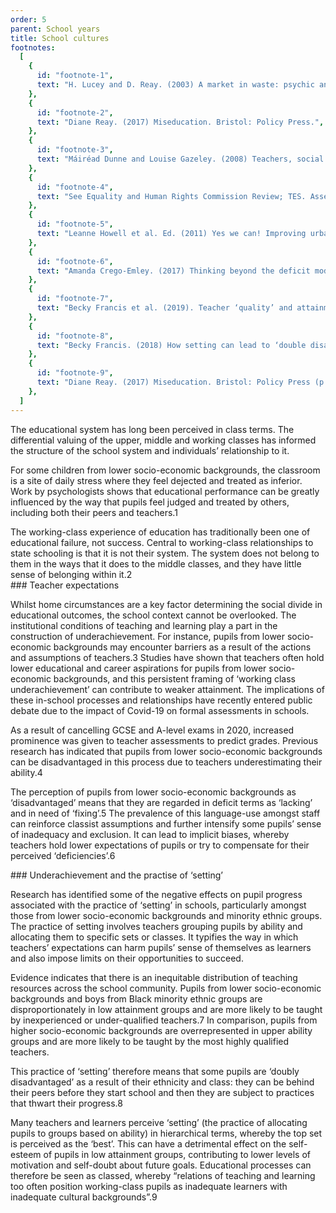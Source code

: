 ```yaml
---
order: 5
parent: School years
title: School cultures
footnotes:
  [
    {
      id: "footnote-1",
      text: "H. Lucey and D. Reay. (2003) A market in waste: psychic and structural dimensions of school-choice policy in the UK and children’s narratives on ‘demonized’ schools. Discourse. Vol 23: Issue 2.",
    },
    {
      id: "footnote-2",
      text: "Diane Reay. (2017) Miseducation. Bristol: Policy Press.",
    },
    {
      id: "footnote-3",
      text: "Máiréad Dunne and Louise Gazeley. (2008) Teachers, social class and underachievement. British Journal of Sociology of Education. Vol. 25: No. 5.",
    },
    {
      id: "footnote-4",
      text: "See Equality and Human Rights Commission Review; TES. Assessment: Disadvantaged students will lose out.",
    },
    {
      id: "footnote-5",
      text: "Leanne Howell et al. Ed. (2011) Yes we can! Improving urban schools through innovative educational reform. Information Age Publishing.",
    },
    {
      id: "footnote-6",
      text: "Amanda Crego-Emley. (2017) Thinking beyond the deficit model. Yale Education Studies; Val Gilles. (2016) Pushed to the edge: Inclusion and behaviour support in schools. Policy Press.",
    },
    {
      id: "footnote-7",
      text: "Becky Francis et al. (2019). Teacher ‘quality’ and attainment grouping: The role of within-school teacher deployment in social and educational inequality. Teaching and Teacher Education. Vol. 77.",
    },
    {
      id: "footnote-8",
      text: "Becky Francis. (2018) How setting can lead to ‘double disadvantage’. TES.",
    },
    {
      id: "footnote-9",
      text: "Diane Reay. (2017) Miseducation. Bristol: Policy Press (p. 81).",
    },
  ]
---
```



<div>
  The educational system has long been perceived in class terms. The
  differential valuing of the upper, middle and working classes has informed the
  structure of the school system and individuals’ relationship to it.

  For some children from lower socio-economic backgrounds, the classroom is a
  site of daily stress where they feel dejected and treated as inferior. Work by
  psychologists shows that educational performance can be greatly influenced by
  the way that pupils feel judged and treated by others, including both their
  peers and teachers.<FootnoteLink linkId="footnote-1">1</FootnoteLink>
</div>

<ResearchImage imageName="school-cultures.jpg" />

<ResearchQuote source="- Diane Reay. (2017) Miseducation. Bristol: Policy Press">
  The working-class experience of education has traditionally been one of
  educational failure, not success. Central to working-class relationships to
  state schooling is that it is not their system. The system does not belong to
  them in the ways that it does to the middle classes, and they have little
  sense of belonging within it.<FootnoteLink linkId="footnote-2">2</FootnoteLink>
</ResearchQuote>

<div>
  ### Teacher expectations

  Whilst home circumstances are a key factor determining the social divide in
  educational outcomes, the school context cannot be overlooked. The
  institutional conditions of teaching and learning play a part in the
  construction of underachievement. For instance, pupils from lower
  socio-economic backgrounds may encounter barriers as a result of the actions
  and assumptions of teachers.<FootnoteLink
  linkId="footnote-3">3</FootnoteLink> Studies have shown that teachers often
  hold lower educational and career aspirations for pupils from lower
  socio-economic backgrounds, and this persistent framing of ‘working class
  underachievement’ can contribute to weaker attainment. The implications of
  these in-school processes and relationships have recently entered public
  debate due to the impact of Covid-19 on formal assessments in schools.
</div>

<div>
  As a result of cancelling GCSE and A-level exams in 2020, increased prominence
  was given to teacher assessments to predict grades. Previous research has
  indicated that pupils from lower socio-economic backgrounds can be
  disadvantaged in this process due to teachers underestimating their
  ability.<FootnoteLink linkId="footnote-4">4</FootnoteLink>

  The perception of pupils from lower socio-economic backgrounds as
  ‘disadvantaged’ means that they are regarded in deficit terms as ‘lacking’ and
  in need of ‘fixing’.<FootnoteLink linkId="footnote-5">5</FootnoteLink> The
  prevalence of this language-use amongst staff can reinforce classist
  assumptions and further intensify some pupils’ sense of inadequacy and
  exclusion. It can lead to implicit biases, whereby teachers hold lower
  expectations of pupils or try to compensate for their perceived
  ‘deficiencies’.<FootnoteLink linkId="footnote-6">6</FootnoteLink>
</div>

<div>
  ### Underachievement and the practise of ‘setting’

  Research has identified some of the negative effects on pupil progress
  associated with the practice of ‘setting’ in schools, particularly amongst
  those from lower socio-economic backgrounds and minority ethnic groups. The
  practice of setting involves teachers grouping pupils by ability and
  allocating them to specific sets or classes. It typifies the way in which
  teachers’ expectations can harm pupils’ sense of themselves as learners and
  also impose limits on their opportunities to succeed.

  Evidence indicates that there is an inequitable distribution of teaching
  resources across the school community. Pupils from lower socio-economic
  backgrounds and boys from Black minority ethnic groups are disproportionately
  in low attainment groups and are more likely to be taught by inexperienced or
  under-qualified teachers.<FootnoteLink linkId="footnote-7">7</FootnoteLink> In
  comparison, pupils from higher socio-economic backgrounds are overrepresented
  in upper ability groups and are more likely to be taught by the most highly
  qualified teachers.
</div>

<div>
  This practice of ‘setting’ therefore means that some pupils are ‘doubly
  disadvantaged’ as a result of their ethnicity and class: they can be behind
  their peers before they start school and then they are subject to practices
  that thwart their progress.<FootnoteLink linkId="footnote-8">8</FootnoteLink>

  Many teachers and learners perceive ‘setting’ (the practice of allocating pupils
  to groups based on ability) in hierarchical terms, whereby the top set is
  perceived as the ‘best’. This can have a detrimental effect on the self-esteem
  of pupils in low attainment groups, contributing to lower levels of motivation
  and self-doubt about future goals. Educational processes can therefore be seen
  as classed, whereby “relations of teaching and learning too often position
  working-class pupils as inadequate learners with inadequate cultural
  backgrounds”.<FootnoteLink linkId="footnote-9">9</FootnoteLink>
</div>
